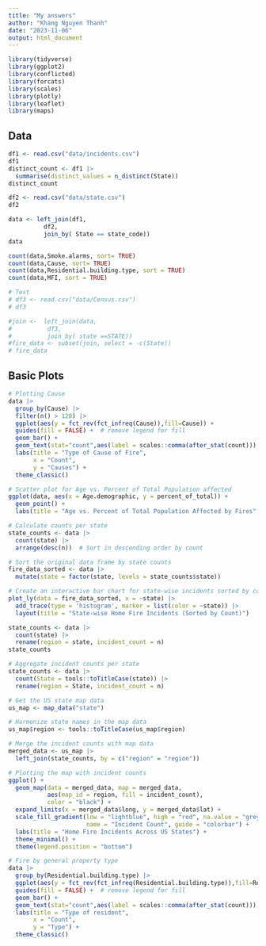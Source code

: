 ```yaml
---
title: "My answers"
author: "Khang Nguyen Thanh"
date: "2023-11-06"
output: html_document
---
```

```r
library(tidyverse)
library(ggplot2)
library(conflicted)
library(forcats)
library(scales)
library(plotly)
library(leaflet)
library(maps)
```


## Data 

```r
df1 <- read.csv("data/incidents.csv")
df1 
distinct_count <- df1 |>
  summarise(distinct_values = n_distinct(State))
distinct_count
```

```r
df2 <- read.csv("data/state.csv")
df2
```

```r
data <- left_join(df1,
          df2, 
          join_by( State == state_code)) 
data

```
```r
count(data,Smoke.alarms, sort= TRUE)
count(data,Cause, sort= TRUE)
count(data,Residential.building.type, sort = TRUE)
count(data,MFI, sort = TRUE)
```

```r
# Test 
# df3 <- read.csv("data/Census.csv")
# df3
```
```r
#join <-  left_join(data,
#          df3, 
#          join_by( state ==STATE)) 
#fire_data <- subset(join, select = -c(State))
# fire_data
```



## Basic Plots

```r
# Plotting Cause
data |> 
  group_by(Cause) |>
  filter(n() > 120) |> 
  ggplot(aes(y = fct_rev(fct_infreq(Cause)),fill=Cause)) +
  guides(fill = FALSE) +  # remove legend for fill 
  geom_bar() +
  geom_text(stat="count",aes(label = scales::comma(after_stat(count))), vjust = -0.5,size = 3) +
  labs(title = "Type of Cause of Fire",
       x = "Count",
       y = "Causes") +
  theme_classic() 
```



```r
# Scatter plot for Age vs. Percent of Total Population affected
ggplot(data, aes(x = Age.demographic, y = percent_of_total)) +
  geom_point() +
  labs(title = "Age vs. Percent of Total Population Affected by Fires", x = "Age", y = "Percent of Total Population")

```

```r
# Calculate counts per state
state_counts <- data |>
  count(state) |>
  arrange(desc(n))  # Sort in descending order by count

# Sort the original data frame by state counts
fire_data_sorted <- data |>
  mutate(state = factor(state, levels = state_counts$state))  

# Create an interactive bar chart for state-wise incidents sorted by count
plot_ly(data = fire_data_sorted, x = ~state) |>
  add_trace(type = 'histogram', marker = list(color = ~state)) |>
  layout(title = "State-wise Home Fire Incidents (Sorted by Count)")

```




```r
state_counts <- data |>
  count(state) |>
  rename(region = state, incident_count = n)
state_counts
```


```r
# Aggregate incident counts per state
state_counts <- data |>
  count(State = tools::toTitleCase(state)) |>
  rename(region = State, incident_count = n)

# Get the US state map data
us_map <- map_data("state")

# Harmonize state names in the map data
us_map$region <- tools::toTitleCase(us_map$region)

# Merge the incident counts with map data
merged_data <- us_map |>
  left_join(state_counts, by = c("region" = "region"))
```


```r

# Plotting the map with incident counts
ggplot() +
  geom_map(data = merged_data, map = merged_data,
           aes(map_id = region, fill = incident_count),
           color = "black") +
  expand_limits(x = merged_data$long, y = merged_data$lat) +
  scale_fill_gradient(low = "lightblue", high = "red", na.value = "grey50",
                      name = "Incident Count", guide = "colorbar") +
  labs(title = "Home Fire Incidents Across US States") +
  theme_minimal() +
  theme(legend.position = "bottom")


```


```r
# Fire by general property type 
data |> 
  group_by(Residential.building.type) |>
  ggplot(aes(y = fct_rev(fct_infreq(Residential.building.type)),fill=Residential.building.type)) +
  guides(fill = FALSE) +  # remove legend for fill 
  geom_bar() +
  geom_text(stat="count",aes(label = scales::comma(after_stat(count))), vjust = -0.5,size = 3) +
  labs(title = "Type of resident",
       x = "Count",
       y = "Type") +
  theme_classic() 
```

